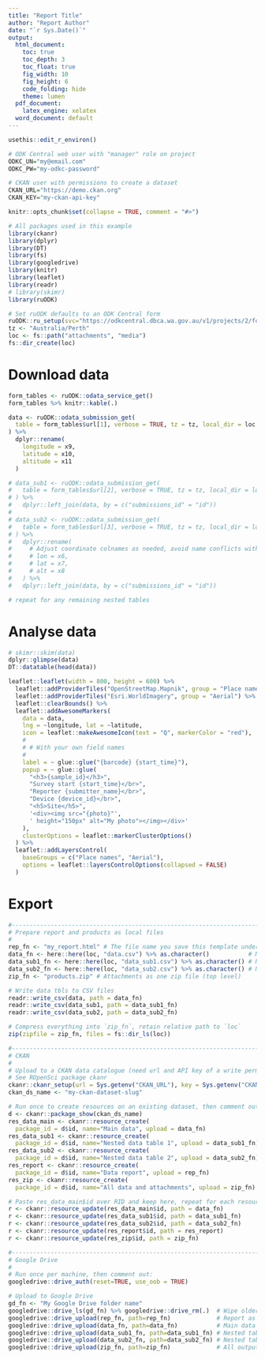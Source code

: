 ```yaml
---
title: "Report Title"
author: "Report Author"
date: "`r Sys.Date()`"
output:
  html_document:
    toc: true
    toc_depth: 3
    toc_float: true
    fig_width: 10
    fig_height: 6
    code_folding: hide
    theme: lumen
  pdf_document:
    latex_engine: xelatex
  word_document: default
---
```

<!--  
This Rmd template provides an example workflow to access submissions and 
attachments of a given ODK Central form using its OData API and disseminate
data, attachments, and this report via CKAN or Google Drive.

You will need:
* An ODK Central form's OData Service URL (ending in .svc), accessed from the 
"Analyse using OData" button on the form submission tab.
* Username and password of an ODK Central webuser authorised to view this form.
* Optional: base URL and write-permitted API key for a CKAN instance.
* Optional: a Google account and the means to authenticate (e.g. phone for 2FA).
-->

<!--
Step 1: Setup ruODK, ckanr
Secrets are set as environment variables to keep them outside of this document. 
Read vignette "setup" for further information.
-->
<!-- 1a. Open the .Renviron file:  -->
```r
usethis::edit_r_environ()
```

<!-- 1b. Paste the following block usign your own, working credentials:  -->
```r
# ODK Central web user with "manager" role on project
ODKC_UN="my@email.com"
ODKC_PW="my-odkc-password"

# CKAN user with permissions to create a dataset
CKAN_URL="https://demo.ckan.org"
CKAN_KEY="my-ckan-api-key"
```
<!-- 1c: Restart the R session to load these environment variables. -->

<!-- 
* Configure ODK Central base URL (url), project ID (pid), and form ID (fid) 
in one step using the OData Service URL.
* Paste your own Service URL over `svc="..."`.
* Paste your local timezone over `Australia/Perth`.
* Adjust `loc` to a local subfolder for downloaded attachments.
-->
```r
knitr::opts_chunk$set(collapse = TRUE, comment = "#>")

# All packages used in this example
library(ckanr)
library(dplyr)
library(DT)
library(fs)
library(googledrive)
library(knitr)
library(leaflet)
library(readr)
# library(skimr)
library(ruODK)

# Set ruODK defaults to an ODK Central form
ruODK::ru_setup(svc="https://odkcentral.dbca.wa.gov.au/v1/projects/2/forms/build_Field-Observation-0-1_1570512277.svc")
tz <- "Australia/Perth"
loc <- fs::path("attachments", "media")
fs::dir_create(loc)
```

# Download data
<!-- Get table names. `form_tables` will contain one row per separate table. -->
```r
form_tables <- ruODK::odata_service_get()
form_tables %>% knitr::kable(.)
```

<!-- 
Get and parse submissions.

* Rename any point coordinates which come out as `xn`, `xn+1`, `xn+2` into 
longitude, latitude, altitude.
* Repeat parse_datetime for each form field name that symbolises a datetime.
Default assumes "time", example shows an additional step to also parse any
form field with "date" in its name.


Repeat for each table name in form_tables$url. 
-->
```r
data <- ruODK::odata_submission_get(
  table = form_tables$url[1], verbose = TRUE, tz = tz, local_dir = loc
) %>%
  dplyr::rename(
    longitude = x9,
    latitude = x10,
    altitude = x11
  )

# data_sub1 <- ruODK::odata_submission_get(
#   table = form_tables$url[2], verbose = TRUE, tz = tz, local_dir = loc
# ) %>%
#   dplyr::left_join(data, by = c("submissions_id" = "id"))
# 
# data_sub2 <- ruODK::odata_submission_get(
#   table = form_tables$url[3], verbose = TRUE, tz = tz, local_dir = loc
# ) %>% 
#   dplyr::rename(
#     # Adjust coordinate colnames as needed, avoid name conflicts with main data
#     # lon = x6,
#     # lat = x7,
#     # alt = x8
#   ) %>%
#   dplyr::left_join(data, by = c("submissions_id" = "id"))

# repeat for any remaining nested tables
```

# Analyse data
<!-- Summarise, analyse, visualise the tibble(s) data (, data_sub1, data_sub2) -->
```r
# skimr::skim(data)
dplyr::glimpse(data)
DT::datatable(head(data))
```

```r
leaflet::leaflet(width = 800, height = 600) %>%
  leaflet::addProviderTiles("OpenStreetMap.Mapnik", group = "Place names") %>%
  leaflet::addProviderTiles("Esri.WorldImagery", group = "Aerial") %>%
  leaflet::clearBounds() %>%
  leaflet::addAwesomeMarkers(
    data = data,
    lng = ~longitude, lat = ~latitude,
    icon = leaflet::makeAwesomeIcon(text = "Q", markerColor = "red"),
    # 
    # # With your own field names
    # 
    label = ~ glue::glue("{barcode} {start_time}"),
    popup = ~ glue::glue(
      "<h3>{sample_id}</h3>",
      "Survey start {start_time}</br>",
      "Reporter {submitter_name}</br>",
      "Device {device_id}</br>",
      "<h5>Site</h5>",
      '<div><img src="{photo}"',
      ' height="150px" alt="My photo"></img></div>'
    ),
    clusterOptions = leaflet::markerClusterOptions()
  ) %>%
  leaflet::addLayersControl(
    baseGroups = c("Place names", "Aerial"),
    options = leaflet::layersControlOptions(collapsed = FALSE)
  )
```

# Export
<!--
The form submissions are now extracted and visualised. What's next:

* Save data to local files (e.g. CSV).
* Compile report (e.g. to HTML).
* Compress all outputs as ZIP.
* Upload these artifacts to a CKAN data catalogue.
* Upload same artifacts to Google Drive.

Notes: 

* Generate the HTML report once off without the next chunk (`eval=F`), 
as the chunk refers to the rendered output file (HTML) before the file is 
created initially.
* Run report always twice to generate (run 1) and upload (run 2) the latest HTML.
-->
```r
#------------------------------------------------------------------------------#
# Prepare report and products as local files
#
rep_fn <- "my_report.html" # The file name you save this template under
data_fn <- here::here(loc, "data.csv") %>% as.character()           # Main data
data_sub1_fn <- here::here(loc, "data_sub1.csv") %>% as.character() # Nested table 1
data_sub2_fn <- here::here(loc, "data_sub2.csv") %>% as.character() # Nested table 2
zip_fn <- "products.zip" # Attachments as one zip file (top level)

# Write data tbls to CSV files
readr::write_csv(data, path = data_fn)
readr::write_csv(data_sub1, path = data_sub1_fn)
readr::write_csv(data_sub2, path = data_sub2_fn)

# Compress everything into `zip_fn`, retain relative path to `loc`
zip(zipfile = zip_fn, files = fs::dir_ls(loc))

#------------------------------------------------------------------------------#
# CKAN
#
# Upload to a CKAN data catalogue (need url and API key of a write permitted user)
# See ROpenSci package ckanr
ckanr::ckanr_setup(url = Sys.getenv("CKAN_URL"), key = Sys.getenv("CKAN_KEY"))
ckan_ds_name <- "my-ckan-dataset-slug"

# Run once to create resources on an existing dataset, then comment out
d <- ckanr::package_show(ckan_ds_name)
res_data_main <- ckanr::resource_create(
  package_id = d$id, name="Main data", upload = data_fn)
res_data_sub1 <- ckanr::resource_create(
  package_id = d$id, name="Nested data table 1", upload = data_sub1_fn)
res_data_sub2 <- ckanr::resource_create(
  package_id = d$id, name="Nested data table 2", upload = data_sub2_fn)
res_report <- ckanr::resource_create(
  package_id = d$id, name="Data report", upload = rep_fn)
res_zip <- ckanr::resource_create(
  package_id = d$id, name="All data and attachments", upload = zip_fn)

# Paste res_data_main$id over RID and keep here, repeat for each resource
r <- ckanr::resource_update(res_data_main$id, path = data_fn)
r <- ckanr::resource_update(res_data_sub1$id, path = data_sub1_fn)
r <- ckanr::resource_update(res_data_sub2$id, path = data_sub2_fn)
r <- ckanr::resource_update(res_report$id, path = res_report)
r <- ckanr::resource_update(res_zip$id, path = zip_fn)

#------------------------------------------------------------------------------#
# Google Drive
#
# Run once per machine, then comment out:
googledrive::drive_auth(reset=TRUE, use_oob = TRUE)

# Upload to Google Drive
gd_fn <- "My Google Drive folder name"
googledrive::drive_ls(gd_fn) %>% googledrive::drive_rm(.)  # Wipe older outputs
googledrive::drive_upload(rep_fn, path=rep_fn)             # Report as HTML
googledrive::drive_upload(data_fn, path=data_fn)           # Main data as CSV
googledrive::drive_upload(data_sub1_fn, path=data_sub1_fn) # Nested table 1 as CSV
googledrive::drive_upload(data_sub2_fn, path=data_sub2_fn) # Nested table 2 as CSV
googledrive::drive_upload(zip_fn, path=zip_fn)             # All outputs as ZIP
```
